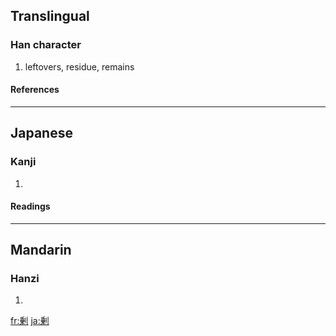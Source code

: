 {{see|剩}}

==Translingual==
===Han character===
{{Han char|rn=18|rad=刀|as=09|sn=11|four=|canj=竹廿中弓 (HTLN)|ids=⿰[[乗]][[刂]]}}
# leftovers, residue, remains
====References====
{{Han ref|kx=0142.281|dkj=02107|dj=0323.010|hdz=10350.091|uh=5270|ud=21104}}
----

==Japanese==
===Kanji===
{{ja-kanji|grade=c|rs=刀09}}
# {{defn|Japanese}} 
====Readings====
{{ja-readings|on=[[じょう]] (jō)|kun=[[あまる]] (amaru), [[あまり]] (amari), [[あまつさえ]] (amatsusae)}}
----
==Mandarin==
===Hanzi===
{{cmn-hanzi|pin=[[shèng]] ([[sheng4]])|wg=sheng<sup>4</sup>}}
# {{defn|Mandarin}}

[[fr:剰]]
[[ja:剰]]